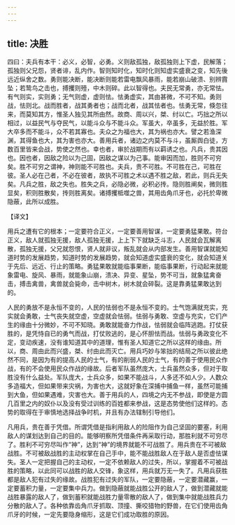 ```yaml
---
---
---
```

title: 决胜
---



四曰：夫兵有本干：必义，必智，必勇。义则敌孤独，敌孤独则上下虚，民解落；孤独则父兄怨，贤者诽，乱内作。智则知时化，知时化则知虚实盛衰之变，知先後远近纵舍之数。勇则能决断，能决断则能若雷电飘风暴雨，能若崩山破溃、别辨霣坠；若鸷鸟之击也，搏攫则殪，中木则碎。此以智得也。夫民无常勇，亦无常怯。有气则实，实则勇；无气则虚，虚则怯。怯勇虚实，其由甚微，不可不知。勇则战，怯则北。战而胜者，战其勇者也；战而北者，战其怯者也。怯勇无常，倏忽往来，而莫知其方，惟圣人独见其所由然。故商、周以兴，桀、纣以亡。巧拙之所以相过，以益民气与夺民气，以能斗众与不能斗众。军虽大，卒虽多，无益於胜。军大卒多而不能斗，众不若其寡也。夫众之为福也大，其为祸也亦大。譬之若渔深渊，其得鱼也大，其为害也亦大。善用兵者，诸边之内莫不与斗，虽厮舆白徒，方数百里皆来会战，势使之然也。幸也者，审於战期而有以羁诱之也。凡兵，贵其因也。因也者，因敌之险以为己固，因敌之谋以为己事。能审因而加，胜则不可穷矣。胜不可穷之谓神，神则能不可胜也。夫兵，贵不可胜。不可胜在己，可胜在彼。圣人必在己者，不必在彼者，故执不可胜之术以遇不胜之敌，若此，则兵无失矣。凡兵之胜，敌之失也。胜失之兵，必隐必微，必积必抟。隐则胜阐矣，微则胜显矣，积则胜散矣，抟则胜离矣。诸搏攫柢噬之兽，其用齿角爪牙也，必托於卑微隐蔽，此所以成胜。

【译文】

用兵之遭有它的根本；一定要符合正义，一定要善用智谋，一定要勇猛果敢。符台正义，敌人就孤独无援，敌人孤独无援，上上下下就缺乏斗志，人民就会瓦解离散，孤独无援，父兄就怨恨，贤人就非议，叛乱就会从内部发生。善用智谋就能知道时势的发展趋势，知道时势的发展趋势，就会知道虚实盛衰的变化，就会知道关于先后、远近、行止的策略。勇猛果敢就能临事果断，能临事果断，行动起来就能象雷电、旋风、暴雨，就能象山崩，溃决、异变、星坠，势不可当，就象猛禽奋击，搏击禽兽，禽兽就会毙命，击中树木，树木就会碎裂。这是靠勇猛果敢达到的。

人民的勇放不是永恒不变的，人民的怯弱也不是永恒不变的。士气饱满就充实，充实就会勇敢，士气丧失就空虚，空虚就会怯弱。怯弱与勇敢、空虚与充实，它们产生的缘由十分微妙，不可不知晓。勇敢就能奋力作战，怯弱就会临阵逃跑。打仗获胜的，是凭恃自已的勇气而战，打仗败逃的，是心怀胆怯而战。怯弱与勇政变化不定，变动疾速，没有谁知道其中的道理，惟有圣人知道它之所以这样的缘由。所以，商、周由此而兴盛，桀、纣由此而灭亡。用兵巧妙与笨拙的结局之所以彼此绝然不同，是因为有的提高人民的士气，有的削弱人民的士气，有的善于使用民众作战，有的不会使用民众作战的缘故。后者军队虽然庞大，士兵虽然众多，但对于取胜没有什么益处。军队庞大，士兵众多，如果不能战斗，人多还不如人少。人数众多造福大，但如果带来灾祸，为害也大，这就好象在深捕中捕鱼一样，虽然可能捕到大鱼，但如果遇难，灾害也大。善于用兵的人，四境之内无不参战，即使是方圆几百里之内的奴仆以及没有受过训练的百姓都来参战，这是态势使他们这样的。态势的取得在于审慎地选择战争时机，并且有办法辖制引导他们。

凡用兵，贵在善于凭借。所谓凭借是指利用敌人的险阻作为自己坚固的要塞，利用敌人的谋划达到自己的目的。能够明察所凭借条件再采取行动，那胜利就不可穷尽了。胜利不可穷尽叫作“神”，达到“神”的境界就能不可战胜了。用兵贵在不可被敌战胜。不可被敌战胜的主动权掌在自己手中，能不能战胜敌人在于敌人是否虚怯谋失。圣人一定把握自己的主动权，一定不依赖敌人的过失，所以，掌握着不可被战胜的策略，以此同可以战胜的敌人交锋，象这样，用兵就万无一失了。凡用兵获胜都是敌人犯有过失的缘故。战胜犯有过失的军队，一定要隐蔽，一定要潜藏赢，一定要蓄积力量，一定要集中兵力。做到隐蔽就能战胜公开的敌人了，做到潜藏就能战胜暴露的敌人了，做到蓄积就能战胜力量零散的敌人了，做到集中就能战胜兵力分散的敌人了。各种依靠齿角爪牙抓取、顶撞、撕咬猎物的野兽，在它们使用齿角爪牙的时候，一定先要隐身缩形，这是它们成功取胜的原因。